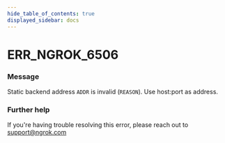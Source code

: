 ```yaml
---
hide_table_of_contents: true
displayed_sidebar: docs
---
```



# ERR_NGROK_6506

### Message

Static backend address `ADDR` is invalid (`REASON`). Use host:port as address.

### Further help

If you're having trouble resolving this error, please reach out to [support@ngrok.com](mailto:support@ngrok.com?subject=Help%20with%20ERR_NGROK_6506)

<ErrorDetails error="err_ngrok_6506" />
